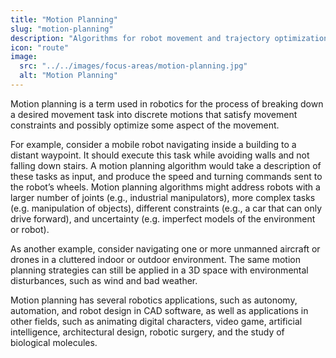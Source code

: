 ```yaml
---
title: "Motion Planning"
slug: "motion-planning"
description: "Algorithms for robot movement and trajectory optimization"
icon: "route"
image: 
  src: "../../images/focus-areas/motion-planning.jpg"
  alt: "Motion Planning"
---
```



Motion planning is a term used in robotics for the process of breaking down a desired movement task into discrete motions that satisfy movement constraints and possibly optimize some aspect of the movement.

For example, consider a mobile robot navigating inside a building to a distant waypoint. It should execute this task while avoiding walls and not falling down stairs. A motion planning algorithm would take a description of these tasks as input, and produce the speed and turning commands sent to the robot’s wheels. Motion planning algorithms might address robots with a larger number of joints (e.g., industrial manipulators), more complex tasks (e.g. manipulation of objects), different constraints (e.g., a car that can only drive forward), and uncertainty (e.g. imperfect models of the environment or robot).

As another example, consider navigating one or more unmanned aircraft or drones in a cluttered indoor or outdoor environment. The same motion planning strategies can still be applied in a 3D space with environmental disturbances, such as wind and bad weather.

Motion planning has several robotics applications, such as autonomy, automation, and robot design in CAD software, as well as applications in other fields, such as animating digital characters, video game, artificial intelligence, architectural design, robotic surgery, and the study of biological molecules.

